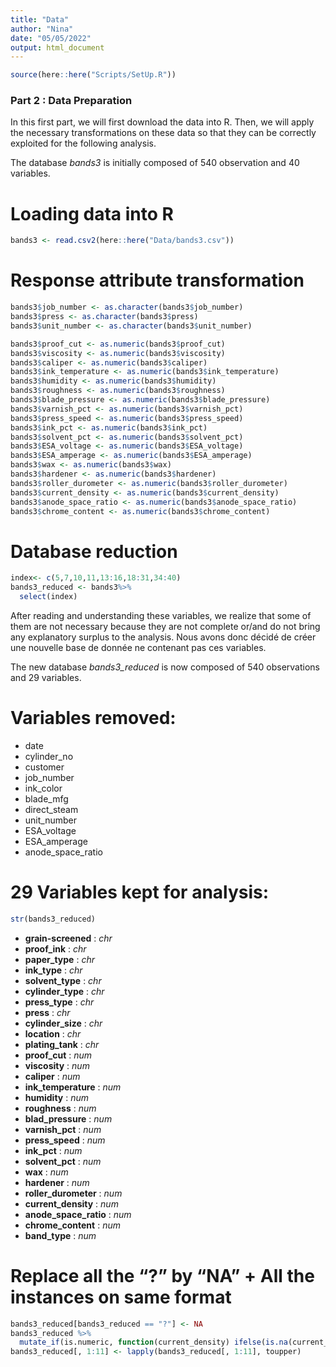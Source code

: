 ```yaml
---
title: "Data"
author: "Nina"
date: "05/05/2022"
output: html_document
---
```


```r
source(here::here("Scripts/SetUp.R"))
```

### Part 2 : Data Preparation 

In this first part, we will first download the data into R. Then, we will apply the necessary transformations on these data so that they can be correctly exploited for the following analysis. 

The database *bands3* is initially composed of 540 observation and 40 variables.

# Loading data into R
```r
bands3 <- read.csv2(here::here("Data/bands3.csv"))
```

# Response attribute transformation 
```r
bands3$job_number <- as.character(bands3$job_number)
bands3$press <- as.character(bands3$press)
bands3$unit_number <- as.character(bands3$unit_number)

bands3$proof_cut <- as.numeric(bands3$proof_cut)
bands3$viscosity <- as.numeric(bands3$viscosity)
bands3$caliper <- as.numeric(bands3$caliper)
bands3$ink_temperature <- as.numeric(bands3$ink_temperature)
bands3$humidity <- as.numeric(bands3$humidity)
bands3$roughness <- as.numeric(bands3$roughness)
bands3$blade_pressure <- as.numeric(bands3$blade_pressure)
bands3$varnish_pct <- as.numeric(bands3$varnish_pct)
bands3$press_speed <- as.numeric(bands3$press_speed)
bands3$ink_pct <- as.numeric(bands3$ink_pct)
bands3$solvent_pct <- as.numeric(bands3$solvent_pct)
bands3$ESA_voltage <- as.numeric(bands3$ESA_voltage)
bands3$ESA_amperage <- as.numeric(bands3$ESA_amperage)
bands3$wax <- as.numeric(bands3$wax)
bands3$hardener <- as.numeric(bands3$hardener)
bands3$roller_durometer <- as.numeric(bands3$roller_durometer)
bands3$current_density <- as.numeric(bands3$current_density)
bands3$anode_space_ratio <- as.numeric(bands3$anode_space_ratio)
bands3$chrome_content <- as.numeric(bands3$chrome_content)
```

# Database reduction 
```r
index<- c(5,7,10,11,13:16,18:31,34:40)
bands3_reduced <- bands3%>%
  select(index)
```

After reading and understanding these variables, we realize that some of them are not necessary because they are not complete or/and do not bring any explanatory surplus to the analysis. Nous avons donc décidé de créer une nouvelle base de donnée ne contenant pas ces variables.

The new database *bands3_reduced* is now composed of 540 observations and 29 variables.

# Variables removed:
- date
- cylinder_no
- customer
- job_number
- ink_color
- blade_mfg
- direct_steam
- unit_number
- ESA_voltage
- ESA_amperage
- anode_space_ratio

# 29 Variables kept for analysis:
```r
str(bands3_reduced) 
```
- **grain-screened** : *chr* 
- **proof_ink** : *chr* 
- **paper_type** : *chr* 
- **ink_type** : *chr* 
- **solvent_type** : *chr* 
- **cylinder_type** : *chr* 
- **press_type** : *chr* 
- **press** : *chr* 
- **cylinder_size** : *chr* 
- **location** : *chr* 
- **plating_tank** : *chr* 
- **proof_cut** : *num*
- **viscosity** : *num*
- **caliper** : *num*
- **ink_temperature** : *num*
- **humidity** : *num*
- **roughness** : *num*
- **blad_pressure** : *num*
- **varnish_pct** : *num*
- **press_speed** : *num*
- **ink_pct** : *num*
- **solvent_pct** : *num*
- **wax** : *num*
- **hardener** : *num*
- **roller_durometer** : *num*
- **current_density** : *num*
- **anode_space_ratio** : *num*
- **chrome_content** : *num*
- **band_type** : *num*

# Replace all the "?" by "NA" + All the instances on same format
```r
bands3_reduced[bands3_reduced == "?"] <- NA
bands3_reduced %>% 
  mutate_if(is.numeric, function(current_density) ifelse(is.na(current_density), median(current_density, na.rm = T), current_density))
bands3_reduced[, 1:11] <- lapply(bands3_reduced[, 1:11], toupper)
```

